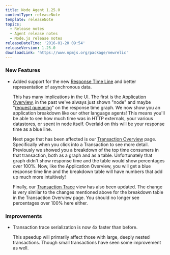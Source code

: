 ```yaml
---
title: Node Agent 1.25.0
contentType: releaseNote
template: releaseNote
topics:
  - Release notes
  - Agent release notes
  - Node.js release notes
releaseDateTime: '2016-01-20 09:54'
releaseVersion: 1.25.0
downloadLink: 'https://www.npmjs.org/package/newrelic'
---
```


### New Features

* Added support for the new [Response Time Line](https://docs.newrelic.com/docs/data-analysis/user-interface-functions/response-time) and better representation of asynchronous data.

  This has many implications in the UI. The first is the [Application Overview](https://docs.newrelic.com/docs/apm/applications-menu/monitoring/apm-overview-page), in the past we've always just shown "node" and maybe "[request queueing](https://docs.newrelic.com/docs/apm/applications-menu/features/request-queuing-tracking-front-end-time)" on the response time graph. We now show you an application breakdown like our other language agents! This means you'll be able to see how much time was in HTTP externals, your various datastores, or spent in node itself. Overlaid on this will be your response time as a blue line.

  Next page that has been affected is our [Transaction Overview](https://docs.newrelic.com/docs/apm/applications-menu/monitoring/transactions-page) page. Specifically when you click into a Transaction to see more detail. Previously we showed you a breakdown of the top time consumers in that transaction, both as a graph and as a table. Unfortunately that graph didn't show response time and the table would show percentages over 100%. Now, like the Application Overview, you will get a blue response time line and the breakdown table will have numbers that add up much more intuitively!

  Finally, our [Transaction Trace](https://docs.newrelic.com/docs/apm/transactions/transaction-traces/viewing-transaction-traces) view has also been updated. The change is very similar to the changes mentioned above for the breakdown table in the Transaction Overview page. You should no longer see percentages over 100% here either.

### Improvements

* Transaction trace serialization is now 4x faster than before.

  This speedup will primarily affect those with large, deeply nested transactions. Though small transactions have seen some improvement as well.
